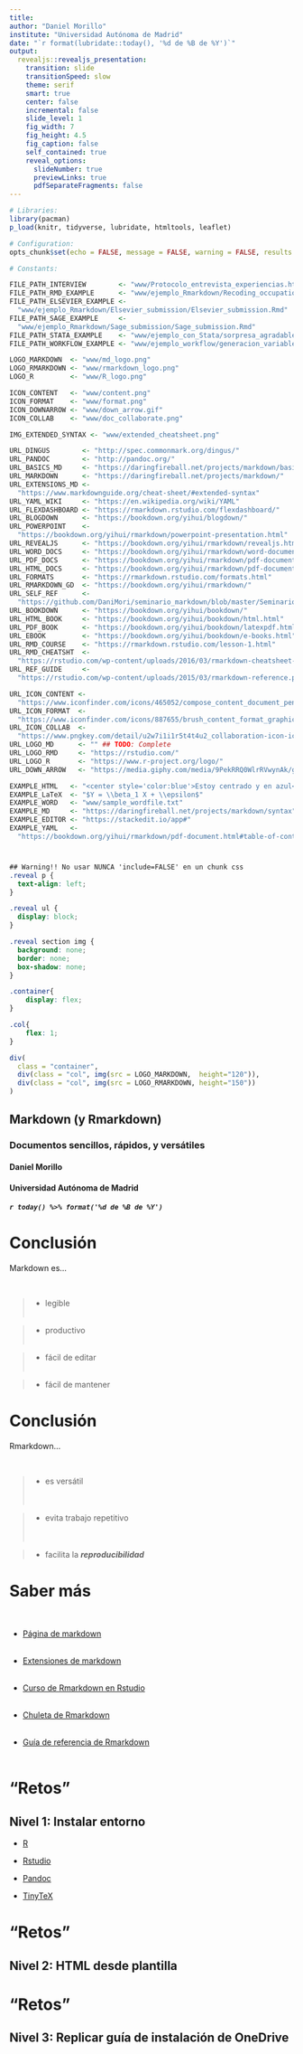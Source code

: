 ```yaml
---
title:
author: "Daniel Morillo"
institute: "Universidad Autónoma de Madrid"
date: "`r format(lubridate::today(), '%d de %B de %Y')`"
output:
  revealjs::revealjs_presentation:
    transition: slide
    transitionSpeed: slow
    theme: serif
    smart: true
    center: false
    incremental: false
    slide_level: 1
    fig_width: 7
    fig_height: 4.5
    fig_caption: false
    self_contained: true
    reveal_options:
      slideNumber: true
      previewLinks: true
      pdfSeparateFragments: false
---
```


```r
# Libraries:
library(pacman)
p_load(knitr, tidyverse, lubridate, htmltools, leaflet)

# Configuration:
opts_chunk$set(echo = FALSE, message = FALSE, warning = FALSE, results = 'asis')

# Constants:

FILE_PATH_INTERVIEW        <- "www/Protocolo_entrevista_experiencias.html"
FILE_PATH_RMD_EXAMPLE      <- "www/ejemplo_Rmarkdown/Recoding_occupation.Rmd"
FILE_PATH_ELSEVIER_EXAMPLE <-
  "www/ejemplo_Rmarkdown/Elsevier_submission/Elsevier_submission.Rmd"
FILE_PATH_SAGE_EXAMPLE     <-
  "www/ejemplo_Rmarkdown/Sage_submission/Sage_submission.Rmd"
FILE_PATH_STATA_EXAMPLE    <- "www/ejemplo_con_Stata/sorpresa_agradable.Rmd"
FILE_PATH_WORKFLOW_EXAMPLE <- "www/ejemplo_workflow/generacion_variables.Rmd"

LOGO_MARKDOWN  <- "www/md_logo.png"
LOGO_RMARKDOWN <- "www/rmarkdown_logo.png"
LOGO_R         <- "www/R_logo.png"

ICON_CONTENT   <- "www/content.png"
ICON_FORMAT    <- "www/format.png"
ICON_DOWNARROW <- "www/down_arrow.gif"
ICON_COLLAB    <- "www/doc_collaborate.png"

IMG_EXTENDED_SYNTAX <- "www/extended_cheatsheet.png"

URL_DINGUS        <- "http://spec.commonmark.org/dingus/"
URL_PANDOC        <- "http://pandoc.org/"
URL_BASICS_MD     <- "https://daringfireball.net/projects/markdown/basics"
URL_MARKDOWN      <- "https://daringfireball.net/projects/markdown/"
URL_EXTENSIONS_MD <-
  "https://www.markdownguide.org/cheat-sheet/#extended-syntax"
URL_YAML_WIKI     <- "https://en.wikipedia.org/wiki/YAML"
URL_FLEXDASHBOARD <- "https://rmarkdown.rstudio.com/flexdashboard/"
URL_BLOGDOWN      <- "https://bookdown.org/yihui/blogdown/"
URL_POWERPOINT    <-
  "https://bookdown.org/yihui/rmarkdown/powerpoint-presentation.html"
URL_REVEALJS      <- "https://bookdown.org/yihui/rmarkdown/revealjs.html"
URL_WORD_DOCS     <- "https://bookdown.org/yihui/rmarkdown/word-document.html"
URL_PDF_DOCS      <- "https://bookdown.org/yihui/rmarkdown/pdf-document.html"
URL_HTML_DOCS     <- "https://bookdown.org/yihui/rmarkdown/pdf-document.html"
URL_FORMATS       <- "https://rmarkdown.rstudio.com/formats.html"
URL_RMARKDOWN_GD  <- "https://bookdown.org/yihui/rmarkdown/"
URL_SELF_REF      <-
  "https://github.com/DaniMori/seminario_markdown/blob/master/Seminario_markdown.Rmd"
URL_BOOKDOWN      <- "https://bookdown.org/yihui/bookdown/"
URL_HTML_BOOK     <- "https://bookdown.org/yihui/bookdown/html.html"
URL_PDF_BOOK      <- "https://bookdown.org/yihui/bookdown/latexpdf.html"
URL_EBOOK         <- "https://bookdown.org/yihui/bookdown/e-books.html"
URL_RMD_COURSE    <- "https://rmarkdown.rstudio.com/lesson-1.html"
URL_RMD_CHEATSHT  <-
  "https://rstudio.com/wp-content/uploads/2016/03/rmarkdown-cheatsheet-2.0.pdf"
URL_REF_GUIDE     <-
  "https://rstudio.com/wp-content/uploads/2015/03/rmarkdown-reference.pdf"

URL_ICON_CONTENT <-
  "https://www.iconfinder.com/icons/465052/compose_content_document_pencil_script_sheet_write_icon"
URL_ICON_FORMAT  <-
  "https://www.iconfinder.com/icons/887655/brush_content_format_graphic_paint_painter_tool_icon"
URL_ICON_COLLAB  <-
  "https://www.pngkey.com/detail/u2w7i1i1r5t4t4u2_collaboration-icon-icon/"
URL_LOGO_MD      <- "" ## TODO: Complete
URL_LOGO_RMD     <- "https://rstudio.com/"
URL_LOGO_R       <- "https://www.r-project.org/logo/"
URL_DOWN_ARROW   <- "https://media.giphy.com/media/9PekRRQ0WlrRVwynAk/giphy.gif"

EXAMPLE_HTML   <- "<center style='color:blue'>Estoy centrado y en azul</center>"
EXAMPLE_LaTeX  <- "$Y = \\beta_1 X + \\epsilon$"
EXAMPLE_WORD   <- "www/sample_wordfile.txt"
EXAMPLE_MD     <- "https://daringfireball.net/projects/markdown/syntax"
EXAMPLE_EDITOR <- "https://stackedit.io/app#"
EXAMPLE_YAML   <-
  "https://bookdown.org/yihui/rmarkdown/pdf-document.html#table-of-contents-1"
```

#

```css
## Warning!! No usar NUNCA 'include=FALSE' en un chunk css
.reveal p {
  text-align: left;
}

.reveal ul {
  display: block;
}

.reveal section img {
  background: none;
  border: none;
  box-shadow: none;
}

.container{
    display: flex;
}

.col{
    flex: 1;
}
```

```r
div(
  class = "container",
  div(class = "col", img(src = LOGO_MARKDOWN,  height="120")),
  div(class = "col", img(src = LOGO_RMARKDOWN, height="150"))
)
```

## Markdown (y Rmarkdown)

### Documentos sencillos, rápidos, y versátiles

#### Daniel Morillo

#### Universidad Autónoma de Madrid

##### `r today() %>% format('%d de %B de %Y')`

<!--

# Bienvenidos/as

```r
tags$iframe(src = FILE_PATH_INTERVIEW, width = 800, height = 600)
```


# Introducción a Markdown

<br>

### ¿Qué es Markdown?

```r
img(src = LOGO_MARKDOWN,  height="180")
```


# Introducción a Markdown

<br>

<div class="container">
<div class="col">
  
<div class="fragment">**Markdown** es...</div>
    
<div class="fragment">un _lenguaje de marcado_:</div>
    
<br>

<div class="fragment">Texto</div>
    
<div class="fragment">\+</div>
    
<div class="fragment">Marcas de formato</div>

</div>

<div class="col fragment">
```md
# Introducción a Markdown

**Markdown** es...

un _lenguaje de marcado_:

Texto

\+

Marcas de formato
```
</div>

</div>


<div class="fragment">

<small>
Tiene "trampa":  
Elementos incrementales, columnas
</small>

</div>


# Introducción a Markdown

**Markdown** _también_ es...

<div class="fragment">
>- un [_conversor_ a HTML](`r URL_DINGUS`):

```r
tags$iframe(
  src    = URL_DINGUS,
  width  = "100%",
  height = 400
)
```
</div>

<div class="fragment">Pero hay otros: [Pandoc](`r URL_PANDOC`)</div>


# Pandoc

Permite convertir a:

<div class="container">

<div class="col fragment">
- HTML
</div>

<div class="col fragment">
- Word
</div>

<div class="col fragment">
- PDF
</div>

</div>

<br>

```r
div(
  class = "fragment",
  tags$iframe(
    src    = URL_PANDOC,
    width  = "100%",
    height =  400
  )
)
```

# ¿Por qué usar Markdown? {data-transition="slide-in fade-out"}

Es *muy legible*:


<div class="container">

<div class="col">
```md
# Título 1


## Título 2

**negrita** y _cursiva_

* puntos

* importantes

1. lista de

1. elementos

1. numerados
```
</div>

<div class="col">

<h2>Título 1</h2>

<h3>Título 2</h3>

**negrita** y _cursiva_

* puntos

* importantes

1. lista de

1. elementos

1. numerados

</div>

</div>


# ¿Por qué usar Markdown? {data-transition="fade-in slide-out"}

Es *muy legible*:


<div class="container">

<div class="col">
```md
### Título 3

#### Título 4

[enlace](https://www.ccomsuam.org/)

![logo MD](`r LOGO_MARKDOWN`)

>Si buscas resultados distintos,
>no hagas siempre lo mismo.

--Albert Einstein
```
</div>

<div class="col">

<small>

<h2>Título 3</h2>

<h3>Título 4</h3>

[enlace](https://www.ccomsuam.org/)

`r img(src = LOGO_MARKDOWN, height = 30)`

>Si buscas resultados distintos,
>no hagas siempre lo mismo.

--Albert Einstein

</small>

</div>

</div>


# ¿Por qué usar Markdown? {data-transition="slide-in fade-out"}

Aunque permite insertar:


<div class="fragment">
- HTML/CSS:

<br>

```html
`r EXAMPLE_HTML`
```

<br>

`r EXAMPLE_HTML`
</div>


# ¿Por qué usar Markdown? {data-transition="fade-in slide-out"}

Aunque permite insertar:


- $\LaTeX$:

<br>

```TeX
`r EXAMPLE_LaTeX`
```

<br>

`r EXAMPLE_LaTeX`


# ¿Por qué usar Markdown?

Es *muy rápido*:

<center>

<div class="container fragment" style="width:50%">

<div class="col">
`r img(src = ICON_CONTENT, height = 120)`
</div>

<div class="col"><br>Contenido</div>

</div>


<div class="fragment">
`r img(src = ICON_DOWNARROW, height = 120)`
</div>


<div class="container fragment" style="width:50%">

<div class="col">
`r img(src = ICON_FORMAT, height = 120)`
</div>

<div class="col"><br>Formato</div>

</div>

</center>


# ¿Por qué usar Markdown?

Es *interoperable*

<div class="container">

<div class="col fragment">
MS Word:

```r
tags$iframe(src = EXAMPLE_WORD, width = "100%", height = 520)
```
</div>

<div class="col fragment">
[Markdown](`r EXAMPLE_MD`):

```r
tags$iframe(src = paste0(EXAMPLE_MD, ".text"), width = "120%", height = 450)
```
</div>

</div>


# Pero...

- No es _WYSIWYG_:

<center>_(what you see is what you get)_</center>

<br>

```r
tags$iframe(
  class  = "fragment",
  src    = EXAMPLE_EDITOR,
  width  = "100%",
  height = 400
)
```


# Pero...

- Requiere herramientas específicas de colaboración

<br>

```r
img(src = ICON_COLLAB, width = 400)
```


# Aprender Markdown

Es [**extremadamente sencillo**][MD basics]:

```r
tags$iframe(
  src    = URL_BASICS_MD,
  width  = "100%",
  height = 550
)
```

[MD basics]: `r URL_BASICS_MD`


# Aprender Markdown

También conviene conocer [*extensiones comunes*][MD extensions]:

```r
img(src = IMG_EXTENDED_SYNTAX, height = 600)
```

[MD extensions]: `r URL_EXTENSIONS_MD`


# Rmarkdown

<br>

### ¿Qué es Rmarkdown?

```r
img(src = LOGO_RMARKDOWN,  height="220")
```


# ¿Qué es Rmarkdown? {data-transition="slide-in fade-out"}

**Extensión** de markdown

<p class="fragment">Consiste en:</p>

<center>
<div class="container" style="width:60%">

<div class="col fragment">
```r
img(src = LOGO_MARKDOWN, height = 80)
```
</div>

<p class="col fragment">\+</p>

<div class="col fragment">
```r
img(src = LOGO_R, height = 80)
```
</div>

</div>
</center>

TODO: Ejemplos?
<div class="container">

<div class="col fragment">Cálculos</div>
	
<div class="col fragment">Gráficos</div>
	
<div class="col fragment">Tablas</div>

</div>


# ¿Qué es Rmarkdown? {data-transition="fade-in slide-out"}

**Extensión** de markdown

Consiste en:

Encabezado ([YAML](URL_YAML_WIKI)):

```yaml
---
title: "Habits"
output:
  pdf_document:
    toc: true
    number_sections: true
---
```
<br>
<br>
<br>

<small>
(Ejemplo de [R Markdown: The Definitive Guide](`r EXAMPLE_YAML`))
</small>


# Formatos {data-transition="slide-in fade-out"}

### **HTML**

>- [Documento HTML](`r URL_HTML_DOCS`)

<br>

>- [Sitio web](`r URL_BLOGDOWN`)

<br>

>- [Presentación HTML][slides] (e.g., [esta misma](`r URL_SELF_REF`))


[slides]: `r URL_REVEALJS`


# Formatos {data-transition="fade"}

```r
## TODO: Include example from BF dimensions?
```

### **HTML**

```r
leaflet() %>% addTiles() %>%
  addMarkers(lng   = -3.690926, lat   = 40.481403, popup = "CCOMS UAM")
```


# Formatos {data-transition="fade"}

### **Otros**

>- [PowerPoint](`r URL_POWERPOINT`)

<br>

<div class="fragment">

- [Libro](`r URL_BOOKDOWN`):
  
  - [Web Book](`r URL_HTML_BOOK`)

  - [PDF](`r URL_PDF_BOOK`)

  - [ePub](`r URL_EBOOK`)

</div>


# Formatos {data-transition="fade-in slide-out"}

### **Documentos**

<br>

>- [Word](`r URL_WORD_DOCS`)

<br>
<br>

>- [PDF](`r URL_PDF_DOCS`)


# Ejemplo {data-transition="slide-in fade-out"}

- Documento (múltiples formatos)

```r
tags$iframe(
  src    = FILE_PATH_RMD_EXAMPLE,
  width  = "100%",
  height = 580
)
```


# Ejemplo {data-transition="fade"}

- Artículo

```r
tags$iframe(
  src    = FILE_PATH_ELSEVIER_EXAMPLE,
  width  = "100%",
  height = 580
)
```


# Ejemplo {data-transition="fade-in slide-out"}

- Reenviar un artículo

```r
tags$iframe(
  src    = FILE_PATH_SAGE_EXAMPLE,
  width  = "100%",
  height = 580
)
```


# ¿Merece la pena aprender? {data-transition="slide-in fade-out"}

<br>

>- Markdown

<br>

>- Rstudio

<br>

>- R

<br>

>- Nociones de HTML y $\LaTeX$


# ¿Merece la pena aprender? {data-transition="fide-in slide-out"}

<br>

<div style="text-align:left">

>1. Ahorro de esfuerzos<br><br>  
>1. Desarrollo profesional<br><br>  
>1. Ciencia abierta: Reproducibilidad + Replicabilidad

</div>


# Una agradable sorpresa...

<br>

```r
tags$iframe(
  src    = FILE_PATH_STATA_EXAMPLE,
  width  = "100%",
  height = 580
)
```


# Flujo de trabajo

- Automatización con Rmarkdown:

```r
tags$iframe(
  src    = FILE_PATH_WORKFLOW_EXAMPLE,
  width  = "100%",
  height = 580
)
```
-->


# Conclusión {data-transition="slide-in fade-out"}

Markdown es...

<br>

>- legible<br><br>  

>- productivo<br><br>  

>- fácil de editar<br><br>  

>- fácil de mantener


# Conclusión {data-transition="fade-in slide-out"}

Rmarkdown...

<br>

>- es versátil<br><br><br>  

>- evita trabajo repetitivo<br><br><br>  

>- facilita la _**reproducibilidad**_


# Saber más

<br>

- [Página de markdown](`r URL_MARKDOWN`)<br><br>  

- [Extensiones de markdown](`r URL_EXTENSIONS_MD`)<br><br>  

- [Curso de Rmarkdown en Rstudio](`r URL_RMD_COURSE`)<br><br>  

- [Chuleta de Rmarkdown](`r URL_RMD_CHEATSHT`)<br><br>  

- [Guía de referencia de Rmarkdown](`r URL_REF_GUIDE`)<br><br>  


# "Retos"

## Nivel 1: Instalar entorno

- [R](`r `)

- [Rstudio](`r `)

- [Pandoc](`r `)

- [TinyTeX](`r `)


# "Retos"

## Nivel 2: HTML desde plantilla


# "Retos"

## Nivel 3: Replicar guía de instalación de OneDrive



